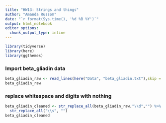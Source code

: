 ```yaml
---
title: "HW13: Strings and things"
author: "Amanda Russom"
date: "`r format(Sys.time(), '%d %B %Y')`"
output: html_notebook
editor_options:
  chunk_output_type: inline
---
```


```r
library(tidyverse)
library(here)
library(ggthemes)
```

### Import beta_gliadin data
```r
beta_gliadin_raw <- read_lines(here("Data", "beta_gliadin.txt"),skip = 1)
beta_gliadin_raw
```

### replace whitespace and digits with nothing
```r
beta_gliadin_cleaned <- str_replace_all(beta_gliadin_raw,"\\d","") %>% 
  str_replace_all("\\s", "")
beta_gliadin_cleaned
  
```

